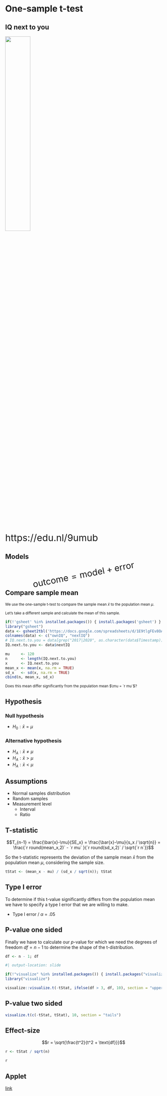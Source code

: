 # One-sample t-test {.section}

## IQ next to you

::: {.r-stack}
<img src="qr_9umub.png" style="width:40%;"/>

<p style="font-size: 30px;"> https://edu.nl/9umub</p>


:::

## Models {.center}

<div style="font-size:200%; transform: rotate(-11deg);">
$$\text{outcome} = \text{model} + \text{error}$$
</div>

## Compare sample mean {.smaller}

<small>
We use the one-sample t-test to compare the sample mean $\bar{x}$ to the population mean $\mu$. 

Let's take a different sample and calculate the mean of this sample.
</small>

```r
if(!'gsheet' %in% installed.packages()) { install.packages('gsheet') }
library("gsheet")
data <- gsheet2tbl('https://docs.google.com/spreadsheets/d/1E9tlgFEv8OAyPBe_y2lwn2eUI1JmCg05Wk_wONAK1UM/edit?usp=sharing')[, -1]
colnames(data) <- c("ownIQ", "nextIQ")
# IQ.next.to.you = data[grep("2017|2020", as.character(data$Timestamp)),"IQ next to you"]
IQ.next.to.you <- data$nextIQ
```



```r
mu     <- 120
n      <- length(IQ.next.to.you)
x      <- IQ.next.to.you
mean_x <- mean(x, na.rm = TRUE)
sd_x   <- sd(x, na.rm = TRUE)
cbind(n, mean_x, sd_x)
```

<small>
Does this mean differ significantly from the population mean $\mu = `r mu`$?
</small>

## Hypothesis {.subsection}

### Null hypothesis

* $H_0: \bar{x} = \mu$

### Alternative hypothesis

* $H_A: \bar{x} \neq \mu$
* $H_A: \bar{x} > \mu$
* $H_A: \bar{x} < \mu$

## Assumptions

* Normal samples distribution
* Random samples
* Measurement level
    * Interval
    * Ratio

## T-statistic

$$T_{n-1} = \frac{\bar{x}-\mu}{SE_x} = \frac{\bar{x}-\mu}{s_x / \sqrt{n}} = \frac{`r round(mean_x,2)` - `r mu` }{`r round(sd_x,2)` / \sqrt{`r n`}}$$

So the t-statistic represents the deviation of the sample mean $\bar{x}$ from the population mean $\mu$, considering the sample size.

```r
tStat <- (mean_x - mu) / (sd_x / sqrt(n)); tStat
```

## Type I error {.subsection}

To determine if this t-value significantly differs from the population mean we have to specify a type I error that we are willing to make.

* Type I error / $\alpha$ = .05

## P-value one sided {.subsection}

Finally we have to calculate our _p_-value for which we need the degrees of freedom $df = n - 1$ to determine the shape of the t-distribution.

```r
df <- n - 1; df
```

```r
#| output-location: slide

if(!"visualize" %in% installed.packages()) { install.packages("visualize") }
library("visualize")

visualize::visualize.t(-tStat, ifelse(df > 3, df, 10), section = "upper")
```

## P-value two sided {.subsection}

```r
visualize.t(c(-tStat, tStat), 10, section = "tails")
```

## Effect-size

$$r = \sqrt{\frac{t^2}{t^2 + \text{df}}}$$

```r
r <- tStat / sqrt(n)

r
```

## Applet


[link](https://statisticalreasoning-uva.shinyapps.io/NHST_Continuous/)
